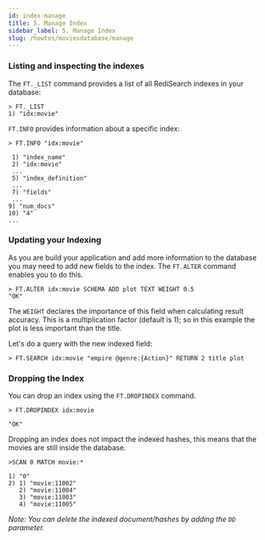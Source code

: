```yaml
---
id: index-manage
title: 5. Manage Index
sidebar_label: 5. Manage Index
slug: /howtos/moviesdatabase/manage
---
```




### Listing and inspecting the indexes

The `FT._LIST` command provides a list of all RediSearch indexes in your database:

```
> FT._LIST
1) "idx:movie"
```

`FT.INFO` provides information about a specific index:

```
> FT.INFO "idx:movie" 
 
 1) "index_name"
 2) "idx:movie"
 ...
 5) "index_definition"
 ...
 7) "fields"
 ...
9) "num_docs"
10) "4" 
...

```


### Updating your Indexing

As you are build your application and add more information to the database you may need to add new fields to the index. The `FT.ALTER` command enables you to do this.

```
> FT.ALTER idx:movie SCHEMA ADD plot TEXT WEIGHT 0.5
"OK"
```

The `WEIGHT` declares the importance of this field when calculating result accuracy. This is a multiplication factor (default is 1); so in this example the plot is less important than the title.

Let's do a query with the new indexed field:

```
> FT.SEARCH idx:movie "empire @genre:{Action}" RETURN 2 title plot

```


### Dropping the Index


You can drop an index using the `FT.DROPINDEX` command.

```
> FT.DROPINDEX idx:movie

"OK"
```

Dropping an index does not impact the indexed hashes, this means that the movies are still inside the database.

```
>SCAN 0 MATCH movie:*

1) "0"
2) 1) "movie:11002"
   2) "movie:11004"
   3) "movie:11003"
   4) "movie:11005"
```


*Note: You can delete the indexed document/hashes by adding the `DD` parameter.*

